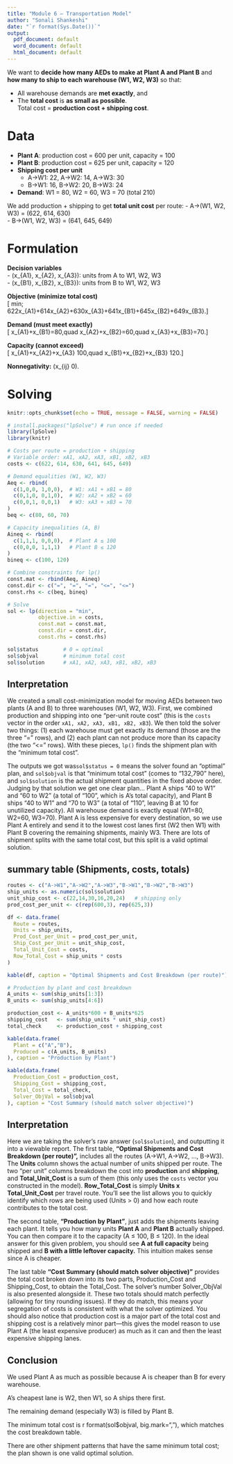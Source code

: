 ```yaml
---
title: "Module 6 — Transportation Model"
author: "Sonali Shankeshi"
date: "`r format(Sys.Date())`"
output:
  pdf_document: default
  word_document: default
  html_document: default
---
```



We want to **decide how many AEDs to make at Plant A and Plant B** and **how many to ship to each warehouse (W1, W2, W3)** so that:

- All warehouse demands are **met exactly**, and  
- The **total cost** is **as small as possible**.  
  Total cost = **production cost + shipping cost**.

# Data 

- **Plant A**: production cost = 600 per unit, capacity = 100  
- **Plant B**: production cost = 625 per unit, capacity = 120  
- **Shipping cost per unit**  
  - A→W1: 22, A→W2: 14, A→W3: 30  
  - B→W1: 16, B→W2: 20, B→W3: 24  
- **Demand**: W1 = 80, W2 = 60, W3 = 70 (total 210)

We add production + shipping to get **total unit cost** per route:
- A→(W1, W2, W3) = (622, 614, 630)  
- B→(W1, W2, W3) = (641, 645, 649)

# Formulation

**Decision variables**  
- (x_{A1}, x_{A2}, x_{A3}): units from A to W1, W2, W3  
- (x_{B1}, x_{B2}, x_{B3}): units from B to W1, W2, W3

**Objective (minimize total cost)**  
[
min; 622x_{A1}+614x_{A2}+630x_{A3}+641x_{B1}+645x_{B2}+649x_{B3}.
]

**Demand (must meet exactly)**  
[
x_{A1}+x_{B1}=80,quad
x_{A2}+x_{B2}=60,quad
x_{A3}+x_{B3}=70.
]

**Capacity (cannot exceed)**  
[
x_{A1}+x_{A2}+x_{A3} 100,quad
x_{B1}+x_{B2}+x_{B3} 120.
]

**Nonnegativity:** (x_{ij} 0).

# Solving

```r
knitr::opts_chunk$set(echo = TRUE, message = FALSE, warning = FALSE)
```


```r
# install.packages("lpSolve") # run once if needed
library(lpSolve)
library(knitr)

# Costs per route = production + shipping
# Variable order: xA1, xA2, xA3, xB1, xB2, xB3
costs <- c(622, 614, 630, 641, 645, 649)

# Demand equalities (W1, W2, W3)
Aeq <- rbind(
  c(1,0,0, 1,0,0),  # W1: xA1 + xB1 = 80
  c(0,1,0, 0,1,0),  # W2: xA2 + xB2 = 60
  c(0,0,1, 0,0,1)   # W3: xA3 + xB3 = 70
)
beq <- c(80, 60, 70)

# Capacity inequalities (A, B)
Aineq <- rbind(
  c(1,1,1, 0,0,0),  # Plant A ≤ 100
  c(0,0,0, 1,1,1)   # Plant B ≤ 120
)
bineq <- c(100, 120)

# Combine constraints for lp()
const.mat <- rbind(Aeq, Aineq)
const.dir <- c("=", "=", "=", "<=", "<=")
const.rhs <- c(beq, bineq)

# Solve
sol <- lp(direction = "min",
          objective.in = costs,
          const.mat = const.mat,
          const.dir = const.dir,
          const.rhs = const.rhs)

sol$status        # 0 = optimal
sol$objval        # minimum total cost
sol$solution      # xA1, xA2, xA3, xB1, xB2, xB3

```
## Interpretation

We created a small cost-minimization model for moving AEDs between two plants (A and B) to three warehouses (W1, W2, W3). First, we combined production and shipping into one "per-unit route cost" (this is the `costs` vector in the order `xA1, xA2, xA3, xB1, xB2, xB3`). We then told the solver two things: 
(1) each warehouse must get exactly its demand (those are the three "=" rows), and 
(2) each plant can not produce more than its capacity (the two "<=" rows). With these pieces, `lp()` finds the shipment plan with the "minimum total cost". 

The outputs we got was`sol$status = 0` means the solver found an "optimal" plan, and `sol$objval` is that "minimum total cost" (comes to "132,790" here), and `sol$solution` is the actual shipment quantities in the fixed above order. Judging by that solution we get one clear plan... Plant A ships "40 to W1" and "60 to W2" (a total of "100", which is A's total capacity), and Plant B ships "40 to W1" and "70 to W3" (a total of "110", leaving B at 10 for unutilized capacity). All warehouse demand is exactly equal (W1=80, W2=60, W3=70). Plant A is less expensive for every destination, so we use Plant A entirely and send it to the lowest cost lanes first (W2 then W1) with Plant B covering the remaining shipments, mainly W3. There are lots of shipment splits with the same total cost, but this split is a valid optimal solution.

##  summary table (Shipments, costs, totals)

```r
routes <- c("A->W1","A->W2","A->W3","B->W1","B->W2","B->W3")
ship_units <- as.numeric(sol$solution)
unit_ship_cost <- c(22,14,30,16,20,24)   # shipping only
prod_cost_per_unit <- c(rep(600,3), rep(625,3))

df <- data.frame(
  Route = routes,
  Units = ship_units,
  Prod_Cost_per_Unit = prod_cost_per_unit,
  Ship_Cost_per_Unit = unit_ship_cost,
  Total_Unit_Cost = costs,
  Row_Total_Cost = ship_units * costs
)

kable(df, caption = "Optimal Shipments and Cost Breakdown (per route)")

# Production by plant and cost breakdown
A_units <- sum(ship_units[1:3])
B_units <- sum(ship_units[4:6])

production_cost <- A_units*600 + B_units*625
shipping_cost   <- sum(ship_units * unit_ship_cost)
total_check     <- production_cost + shipping_cost

kable(data.frame(
  Plant = c("A","B"),
  Produced = c(A_units, B_units)
), caption = "Production by Plant")

kable(data.frame(
  Production_Cost = production_cost,
  Shipping_Cost = shipping_cost,
  Total_Cost = total_check,
  Solver_ObjVal = sol$objval
), caption = "Cost Summary (should match solver objective)")

```

## Interpretation

Here we are taking the solver’s raw answer (`sol$solution`), and outputting it into a viewable report. The first table, **“Optimal Shipments and Cost Breakdown (per route)”,** includes all the routes (A→W1, A→W2, …, B→W3). The **Units** column shows the actual number of units shipped per route. The two “per unit” columns breakdown the cost into **production** and **shipping**, and **Total_Unit_Cost** is a sum of them (this only uses the `costs` vector you constructed in the model).  **Row_Total_Cost** is simply **Units x Total_Unit_Cost** per travel route. You'll see the list allows you to quickly identify which rows are being used (Units > 0) and how each route contributes to the total cost.

The second table, **“Production by Plant”**, just adds the shipments leaving each plant. It tells you how many units **Plant A** and **Plant B** actually shipped. You can then compare it to the capacity (A ≤ 100, B ≤ 120). In the ideal answer for this given problem, you should see **A at full capacity** being shipped and **B with a little leftover capacity.** This intuition makes sense since A is cheaper.

The last table **“Cost Summary (should match solver objective)”** provides the total cost broken down into its two parts, Production_Cost and Shipping_Cost, to obtain the Total_Cost. The solver’s number Solver_ObjVal is also presented alongside it. These two totals should match perfectly (allowing for tiny rounding issues). If they do match, this means your segregation of costs is consistent with what the solver optimized. You should also notice that production cost is a major part of the total cost and shipping cost is a relatively minor part—this gives the model reason to use Plant A (the least expensive producer) as much as it can and then the least expensive shipping lanes.

## Conclusion

We used Plant A as much as possible because A is cheaper than B for every warehouse.

A’s cheapest lane is W2, then W1, so A ships there first.

The remaining demand (especially W3) is filled by Plant B.

The minimum total cost is r format(sol$objval, big.mark=","), which matches the cost breakdown table.

There are other shipment patterns that have the same minimum total cost; the plan shown is one valid optimal solution.
